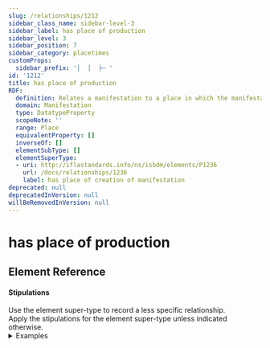 ```yaml
---
slug: /relationships/1212
sidebar_class_name: sidebar-level-3
sidebar_label: has place of production
sidebar_level: 3
sidebar_position: 7
sidebar_category: placetimes
customProps:
  sidebar_prefix: '│  │  ├─ '
id: '1212'
title: has place of production
RDF:
  definition: Relates a manifestation to a place in which the manifestation is produced.
  domain: Manifestation
  type: DatatypeProperty
  scopeNote: ''
  range: Place
  equivalentProperty: []
  inverseOf: []
  elementSubType: []
  elementSuperType:
  - uri: http://iflastandards.info/ns/isbdm/elements/P1236
    url: /docs/relationships/1236
    label: has place of creation of manifestation
deprecated: null
deprecatedInVersion: null
willBeRemovedInVersion: null
---
```

# has place of production

## Element Reference
<ElementReference frontMatter={frontMatter} />

#### Stipulations

<div className="stip">
  Use the element super-type to record a less specific relationship.
</div>

<div className="stip">
  Apply the stipulations for the element super-type unless indicated otherwise.
  
  <details>
  <summary>Examples</summary>
  
  | Property | Value |
  |:---------|:------|
  | has place of production | "Žman (Dugi otok, Hrvatska)" |
  
  *[Full example: <InLink href="/docs/fullex/fx037">Mrtvi pisani unutra, Žman (1607-1612; Radinić, Pavao, 1549-1611; svezak)</InLink>.]*
  <hr />
  
  | Property | Value |
  |:---------|:------|
  | has place of production | "Prague (Czech Republic)" |
  
  *[Full example: <InLink href="/docs/fullex/fx029">Burleska pro klarinet a klavír (1945-03-26; Vostřák, Zbyněk; sheet)</InLink>.]*
  </details>
</div>
